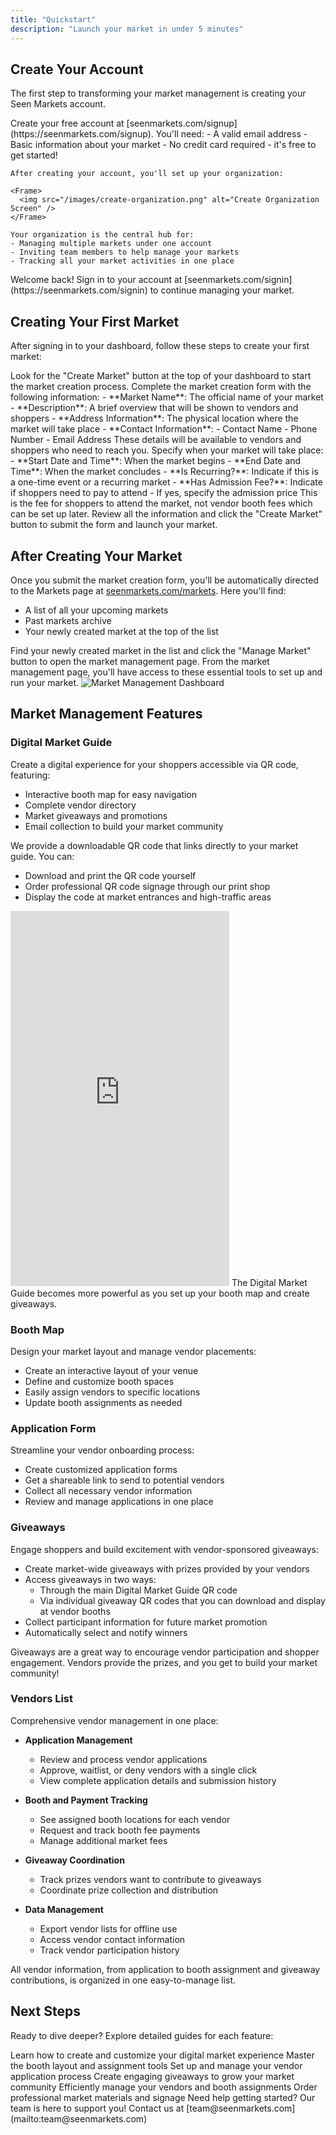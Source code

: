 ```yaml
---
title: "Quickstart"
description: "Launch your market in under 5 minutes"
---
```


## Create Your Account

The first step to transforming your market management is creating your Seen Markets account.

<AccordionGroup>
  <Accordion icon="user-plus" title="New to Seen Markets?">
    Create your free account at [seenmarkets.com/signup](https://seenmarkets.com/signup). You'll need:
    - A valid email address
    - Basic information about your market
    - No credit card required - it's free to get started!

    After creating your account, you'll set up your organization:

    <Frame>
      <img src="/images/create-organization.png" alt="Create Organization Screen" />
    </Frame>

    Your organization is the central hub for:
    - Managing multiple markets under one account
    - Inviting team members to help manage your markets
    - Tracking all your market activities in one place

  </Accordion>
  <Accordion icon="right-to-bracket" title="Already have an account?">
    Welcome back! Sign in to your account at [seenmarkets.com/signin](https://seenmarkets.com/signin) to continue managing your market.
  </Accordion>
</AccordionGroup>

## Creating Your First Market

After signing in to your dashboard, follow these steps to create your first market:

<Steps>
  <Step title="Click Create Market">
    Look for the "Create Market" button at the top of your dashboard to start
    the market creation process.
  </Step>
  <Step title="Fill Out Market Details">
    Complete the market creation form with the following information: - **Market
    Name**: The official name of your market - **Description**: A brief overview
    that will be shown to vendors and shoppers - **Address Information**: The
    physical location where the market will take place - **Contact
    Information**: - Contact Name - Phone Number - Email Address These details
    will be available to vendors and shoppers who need to reach you.
  </Step>
  <Step title="Set Market Schedule">
    Specify when your market will take place: - **Start Date and Time**: When
    the market begins - **End Date and Time**: When the market concludes - **Is
    Recurring?**: Indicate if this is a one-time event or a recurring market
  </Step>
  <Step title="Configure Admission Details">
    - **Has Admission Fee?**: Indicate if shoppers need to pay to attend - If
    yes, specify the admission price
    <Note>
      This is the fee for shoppers to attend the market, not vendor booth fees
      which can be set up later.
    </Note>
  </Step>
  <Step title="Create Your Market">
    Review all the information and click the "Create Market" button to submit
    the form and launch your market.
  </Step>
</Steps>

## After Creating Your Market

Once you submit the market creation form, you'll be automatically directed to the Markets page at [seenmarkets.com/markets](https://seenmarkets.com/markets). Here you'll find:

- A list of all your upcoming markets
- Past markets archive
- Your newly created market at the top of the list

<Steps>
  <Step title="Access Market Management">
    Find your newly created market in the list and click the "Manage Market"
    button to open the market management page.
  </Step>
  <Step title="Market Dashboard">
    From the market management page, you'll have access to these essential tools
    to set up and run your market.
  </Step>
</Steps>

<Frame caption="Market Management Dashboard - Your central hub for managing all aspects of your market">
  <img
    src="/images/market-management-page.png"
    alt="Market Management Dashboard"
  />
</Frame>

## Market Management Features

### Digital Market Guide

Create a digital experience for your shoppers accessible via QR code, featuring:

- Interactive booth map for easy navigation
- Complete vendor directory
- Market giveaways and promotions
- Email collection to build your market community

We provide a downloadable QR code that links directly to your market guide. You can:

- Download and print the QR code yourself
- Order professional QR code signage through our print shop
- Display the code at market entrances and high-traffic areas

<Frame caption="Preview of the Digital Market Guide that shoppers can access via QR code">
  <iframe
    src="https://seenmarkets.com/hub/7862d143-f3c6-4bfd-b361-8fccd0fdf05a?tab=map"
    width="350"
    height="600"
    frameBorder="0"
    allow="autoplay; fullscreen; picture-in-picture"
    allowFullScreen
  ></iframe>
</Frame>

<Note>
  The Digital Market Guide becomes more powerful as you set up your booth map
  and create giveaways.
</Note>

### Booth Map

Design your market layout and manage vendor placements:

- Create an interactive layout of your venue
- Define and customize booth spaces
- Easily assign vendors to specific locations
- Update booth assignments as needed

### Application Form

Streamline your vendor onboarding process:

- Create customized application forms
- Get a shareable link to send to potential vendors
- Collect all necessary vendor information
- Review and manage applications in one place

### Giveaways

Engage shoppers and build excitement with vendor-sponsored giveaways:

- Create market-wide giveaways with prizes provided by your vendors
- Access giveaways in two ways:
  - Through the main Digital Market Guide QR code
  - Via individual giveaway QR codes that you can download and display at vendor booths
- Collect participant information for future market promotion
- Automatically select and notify winners

<Note>
  Giveaways are a great way to encourage vendor participation and shopper
  engagement. Vendors provide the prizes, and you get to build your market
  community!
</Note>

### Vendors List

Comprehensive vendor management in one place:

- **Application Management**

  - Review and process vendor applications
  - Approve, waitlist, or deny vendors with a single click
  - View complete application details and submission history

- **Booth and Payment Tracking**

  - See assigned booth locations for each vendor
  - Request and track booth fee payments
  - Manage additional market fees

- **Giveaway Coordination**

  - Track prizes vendors want to contribute to giveaways
  - Coordinate prize collection and distribution

- **Data Management**
  - Export vendor lists for offline use
  - Access vendor contact information
  - Track vendor participation history

<Note>
  All vendor information, from application to booth assignment and giveaway
  contributions, is organized in one easy-to-manage list.
</Note>

## Next Steps

Ready to dive deeper? Explore detailed guides for each feature:

<CardGroup>
  <Card
    title="Digital Market Guide"
    icon="qrcode"
    href="/essentials/digital-market-guide"
  >
    Learn how to create and customize your digital market experience
  </Card>
  <Card title="Booth Map Designer" icon="map" href="/essentials/booth-map">
    Master the booth layout and assignment tools
  </Card>
  <Card
    title="Vendor Applications"
    icon="clipboard-list"
    href="/essentials/vendor-applications"
  >
    Set up and manage your vendor application process
  </Card>
  <Card title="Giveaways" icon="gift" href="/essentials/giveaways">
    Create engaging giveaways to grow your market community
  </Card>
  <Card
    title="Vendor Management"
    icon="users"
    href="/essentials/vendor-management"
  >
    Efficiently manage your vendors and booth assignments
  </Card>
  <Card title="Print Shop" icon="print" href="/services/print-shop">
    Order professional market materials and signage
  </Card>
</CardGroup>

<Note>
  Need help getting started? Our team is here to support you! Contact us at
  [team@seenmarkets.com](mailto:team@seenmarkets.com)
</Note>
